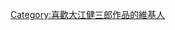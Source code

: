{{Userbox
  |border-c = #000000
  |border-s = 1
  |id-c     = #cc0000
  |id-s     = 12
  |id-fc    = #ffffff
  |info-c   = #ffffff
  |info-s   = 10
  |info-fc  = #000000
  |id       = {{lang|ja|大江<br>健三郎}}
  |info     = 這個用戶喜歡'''[[大江健三郎]]'''的作品。
}}[[Category:喜歡大江健三郎作品的維基人]]